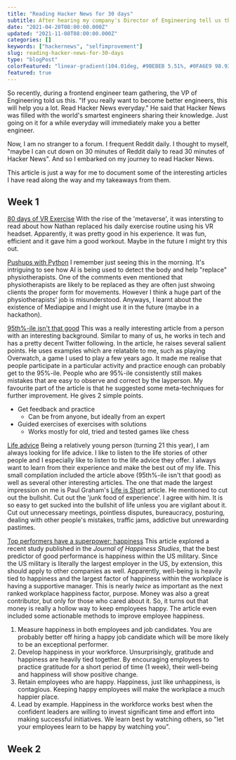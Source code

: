 ```yaml
---
title: "Reading Hacker News for 30 days"
subtitle: After hearing my company's Director of Engineering tell us that reading Hacker News daily will make us better, I decided to try it for 30 days.
date: "2021-04-20T08:00:00.000Z"
updated: "2021-11-08T08:00:00.000Z"
categories: []
keywords: ["hackernews", "selfimprovement"]
slug: reading-hacker-news-for-30-days
type: "blogPost"
colorFeatured: "linear-gradient(104.01deg, #9BEBEB 5.51%, #0FA6E9 98.93%)"
featured: true
---
```


So recently, during a frontend engineer team gathering, the VP of Engineering told us this. "If you really want to become better engineers, this will help you a lot. Read Hacker News everyday." He said that Hacker News was filled with the world's smartest engineers sharing their knowledge. Just going on it for a while everyday will immediately make you a better engineer.

Now, I am no stranger to a forum. I frequent Reddit daily. I thought to myself, "maybe I can cut down on 30 minutes of Reddit daily to read 30 minutes of Hacker News". And so I embarked on my journey to read Hacker News.

This article is just a way for me to document some of the interesting articles I have read along the way and my takeaways from them.

## Week 1

[80 days of VR Exercise](https://www.nathanlippi.com/blog/digital-dojo)
With the rise of the 'metaverse', it was intersting to read about how Nathan replaced his daily exercise routine using his VR headset. Apparently, it was pretty good in his experience. It was fun, efficient and it gave him a good workout. Maybe in the future I might try this out.

[Pushups with Python](https://aryanvij02.medium.com/push-ups-with-python-mediapipe-open-a544bd9b4351)
I remember just seeing this in the morning. It's intriguing to see how AI is being used to detect the body and help "replace" physiotherapists. One of the comments even mentioned that physiotherapists are likely to be replaced as they are often just shwoing clients the proper form for movements.
However I think a huge part of the physiotherapists' job is misunderstood. Anyways, I learnt about the existence of Mediapipe and I might use it in the future (maybe in a hackathon).

[95th%-ile isn't that good](https://danluu.com/p95-skill/)
This was a really interesting article from a person with an interesting background. Similar to many of us, he works in tech and has a pretty decent Twitter following.
In the article, he raises several salient points. He uses examples which are relatable to me, such as playing Overwatch, a game I used to play a few years ago.
It made me realise that people participate in a particular activity and practice enough can probably get to the 95%-ile. People who are 95%-ile consistently still makes mistakes
that are easy to observe and correct by the layperson.
My favourite part of the article is that he suggested some meta-techniques for further improvement. He gives 2 simple points.

- Get feedback and practice
  - Can be from anyone, but ideally from an expert
- Guided exercises of exercises with solutions
  - Works mostly for old, tried and tested games like chess

[Life advice](https://www.benkuhn.net/weeklyessays/)
Being a relatively young person (turning 21 this year), I am always looking for life advice. I like to listen to the life stories of other people and I especially like to listen
to the life advice they offer. I always want to learn from their experience and make the best out of my life.
This small compilation included the article above (95th%-ile isn't that good) as well as several other interesting articles.
The one that made the largest impression on me is Paul Graham's [Life is Short](http://paulgraham.com/vb.html) article. He mentioned to cut out the bullshit. Cut out the 'junk food of experience'.
I agree with him. It is so easy to get sucked into the bullshit of life unless you are vigilant about it. Cut out unnecessary meetings, pointless disputes, bureaucracy, posturing, dealing
with other people's mistakes, traffic jams, addictive but unrewarding pastimes.

[Top performers have a superpower: happiness](https://sloanreview.mit.edu/article/top-performers-have-a-superpower-happiness/)
This article explored a recent study published in the <i>Journal of Happiness Studies</i>, that the best predictor of good performance is happiness within the US military.
Since the US military is literally the largest employer in the US, by extension, this should apply to other companies as well.
Apparently, well-being is heavily tied to happiness and the largest factor of happiness within the workplace is having a supportive manager. This is nearly <i>twice</i> as important as
the next ranked workplace happiness factor, purpose.
Money was also a great contributor, but only for those who cared about it. So, it turns out that money is really a hollow way to keep employees happy.
The article even included some actionable methods to improve employee happiness.

1. Measure happiness in both employees and job candidates.
   You are probably better off hiring a happy job candidate which will be more likely to be an exceptional performer.
2. Develop happiness in your workforce.
   Unsurprisingly, gratitude and happiness are heavily tied together. By encouraging employees to practice gratitude for a short period of time (1 week), their well-being and
   happiness will show positive change.
3. Retain employees who are happy.
   Happiness, just like unhappiness, is contagious. Keeping happy employees will make the workplace a much happier place.
4. Lead by example.
   Happiness in the workforce works best when the confident leaders are willing to invest significant time and effort into making successful initiatives. We learn best by
   watching others, so "let your employees learn to be happy by watching you".

## Week 2

